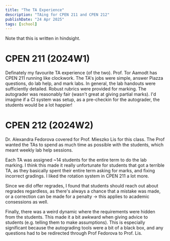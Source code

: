 ```yaml
---
title: "The TA Experience"
description: "TAing for CPEN 211 and CPEN 212"
publishDate: "24 Apr 2025"
tags: [school]
---
```


Note that this is written in hindsight.

# CPEN 211 (2024W1)

Definately my favourite TA experience (of the two). Prof. Tor Aamodt has CPEN 211 running like clockwork. The TA's jobs were simple, answer Piazza questions, do lab help, and mark labs. In general, the lab handouts were sufficiently detailed. Robust rubrics were provided for marking. The autograder was reasonably fair (wasn't great at giving partial marks). I'd imagine if a CI system was setup, as a pre-checkin for the autograder, the students would be a lot happier!

# CPEN 212 (2024W2)

Dr. Alexandra Fedorova covered for Prof. Mieszko Lis for this class. The Prof wanted the TAs to spend as much time as possible with the students, which meant weekly lab help sessions. 

Each TA was assigned \~14 students for the entire term to do the lab marking. I think this made it really unfortunate for students that got a terrible TA, as they basically spent their entire term asking for marks, and fixing incorrect gradings. I liked the rotation system in CPEN 211 a lot more. 

Since we did offer regrades, I found that students should reach out about regrades regardless, as there's always a chance that a mistake was made, or a correction can be made for a penalty -> this applies to academic consessions as well.

Finally, there was a weird dynamic where the requirements were hidden from the students. This made it a bit awkward when giving advice to students (e.g. telling them to make assumptions). This is especially significant because the autograding tools were a bit of a black box, and any questions had to be redirected through Prof Fedorova to Prof. Lis.
